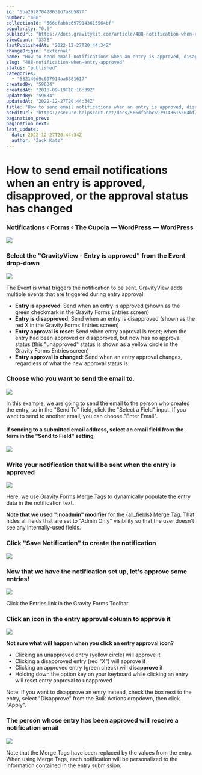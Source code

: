 ```yaml
---
id: "5ba292870428631d7a8b587f"
number: "488"
collectionId: "566dfabbc6979143615564bf"
popularity: "0.6"
publicUrl: "https://docs.gravitykit.com/article/488-notification-when-entry-approved"
viewCount: "3378"
lastPublishedAt: "2022-12-27T20:44:34Z"
changeOrigin: "external"
name: "How to send email notifications when an entry is approved, disapproved, or the approval status has changed"
slug: "488-notification-when-entry-approved"
status: "published"
categories: 
  - "582140d9c697914aa8381617"
createdBy: "59634"
createdAt: "2018-09-19T18:16:39Z"
updatedBy: "59634"
updatedAt: "2022-12-27T20:44:34Z"
title: "How to send email notifications when an entry is approved, disapproved, or the approval status has changed"
hsEditUrl: "https://secure.helpscout.net/docs/566dfabbc6979143615564bf/article/5ba292870428631d7a8b587f"
pagination_prev: 
pagination_next: 
last_update:
  date: 2022-12-27T20:44:34Z
  author: "Zack Katz"
---
```


# How to send email notifications when an entry is approved, disapproved, or the approval status has changed



### Notifications ‹ Forms ‹ The Cupola — WordPress — WordPress

![](https://www.gravitykit.com/wp-content/uploads/2018/09/notifications-lsaquo-forms-lsaquo-the-cupola-mdash-wordpress-mdash-wordpress.png)

### Select the "GravityView - Entry is approved" from the Event drop-down

![](https://www.gravitykit.com/wp-content/uploads/2018/09/select-the-gravityview-entry-is-approved-from-the-event-drop-down.png)

The Event is what triggers the notification to be sent. GravityView adds multiple events that are triggered during entry approval:

- **Entry is approved**: Send when an entry is approved (shown as the green checkmark in the Gravity Forms Entries screen)
- **Entry is disapproved**: Send when an entry is disapproved (shown as the red X in the Gravity Forms Entries screen)
- **Entry approval is reset**: Send when entry approval is reset; when the entry had been approved or disapproved, but now has no approval status (this "unapproved" status is shown as a yellow circle in the Gravity Forms Entries screen)
- **Entry approval is changed**: Send when an entry approval changes, regardless of what the new approval status is.

### Choose who you want to send the email to.

![](https://www.gravitykit.com/wp-content/uploads/2018/09/choose-who-you-want-to-send-the-email-to.png)

In this example, we are going to send the email to the person who created the entry, so in the "Send To" field, click the "Select a Field" input. If you want to send to another email, you can choose "Enter Email".

#### If sending to a submitted email address, select an email field from the form in the "Send to Field" setting

![](https://www.gravitykit.com/wp-content/uploads/2018/09/if-sending-to-a-submitted-email-address-select-an-email-field-from-the-form-in-the-send-to-field-.png)

### Write your notification that will be sent when the entry is approved

![](https://www.gravitykit.com/wp-content/uploads/2018/09/write-your-notification-that-will-be-sent-when-the-entry-is-approved.png)

Here, we use [Gravity Forms Merge Tags](https://docs.gravityforms.com/merge-tags/) to dynamically populate the entry data in the notification text.

**Note that we used ":noadmin" modifier** for the [{all\_fields} Merge Tag.](https://docs.gravityforms.com/fields-merge-tag/) That hides all fields that are set to "Admin Only" visibility so that the user doesn't see any internally-used fields.

### Click "Save Notification" to create the notification

![](https://www.gravitykit.com/wp-content/uploads/2018/09/click-save-notification-to-create-the-notification.png)

### Now that we have the notification set up, let's approve some entries!

![](https://www.gravitykit.com/wp-content/uploads/2018/09/now-that-we-have-the-notification-set-up-let-s-approve-some-entries-.png)

Click the Entries link in the Gravity Forms Toolbar.

### Click an icon in the entry approval column to approve it

![](https://www.gravitykit.com/wp-content/uploads/2018/09/click-an-icon-in-the-entry-approval-column-to-approve-it.png)

**Not sure what will happen when you click an entry approval icon?**

- Clicking an unapproved entry (yellow circle) will approve it
- Clicking a disapproved entry (red "X") will approve it
- Clicking an approved entry (green check) will **disapprove** it
- Holding down the option key on your keyboard while clicking an entry will reset entry approval to unapproved

Note: If you want to disapprove an entry instead, check the box next to the entry, select "Disapprove" from the Bulk Actions dropdown, then click "Apply".

### The person whose entry has been approved will receive a notification email

![](https://www.gravitykit.com/wp-content/uploads/2018/09/the-person-whose-entry-has-been-approved-will-receive-a-notification-email.png)

Note that the Merge Tags have been replaced by the values from the entry. When using Merge Tags, each notification will be personalized to the information contained in the entry submission.

